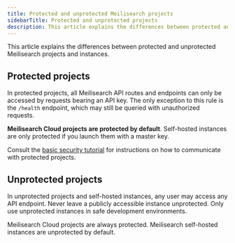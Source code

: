 ```yaml
---
title: Protected and unprotected Meilisearch projects
sidebarTitle: Protected and unprotected projects
description: This article explains the differences between protected and unprotected Meilisearch projects and instances.
---
```




This article explains the differences between protected and unprotected Meilisearch projects and instances.

## Protected projects

In protected projects, all Meilisearch API routes and endpoints can only be accessed by requests bearing an API key. The only exception to this rule is the `/health` endpoint, which may still be queried with unauthorized requests.

**Meilisearch Cloud projects are protected by default**. Self-hosted instances are only protected if you launch them with a master key.

Consult the [basic security tutorial](/learn/security/basic_security) for instructions on how to communicate with protected projects.

## Unprotected projects

In unprotected projects and self-hosted instances, any user may access any API endpoint. Never leave a publicly accessible instance unprotected. Only use unprotected instances in safe development environments.

Meilisearch Cloud projects are always protected. Meilisearch self-hosted instances are unprotected by default.
